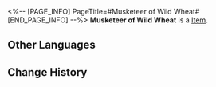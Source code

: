 <%-- [PAGE_INFO]
PageTitle=#Musketeer of Wild Wheat#
[END_PAGE_INFO] --%>
{{Item Infobox
|id          = 81024
|image       = Item Musketeer of Wild Wheat.png
|type        = 
|invCategory = 
|rarity      = 5
|effect      = 
|description = 
|source1     = [[Cavern of Corrosion: Corridor of Fading Echoes]]
}}
'''Musketeer of Wild Wheat''' is a [[Item]].

==Other Languages==
{{Other Languages
|en   = Musketeer of Wild Wheat
|zhs  = 野穗伴行的快枪手
|zht  = 野穗伴行的快槍手
|ja   = 草の穂ガンマン
|ko   = 들이삭과 동행하는 거너
|es   = Pistolera de la espiga silvestre
|fr   = Mousquetaire du blé sauvage
|ru   = Стрелок дикой пшеницы
|th   = Musketeer of Wild Wheat
|vi   = Thiện Xạ Bông Lúa
|de   = Musketierin des wilden Weizens
|id   = Musketeer of Wild Wheat
|pt   = Mosqueteira do Trigo Selvagem
}}

==Change History==
{{Change History|2.0}}